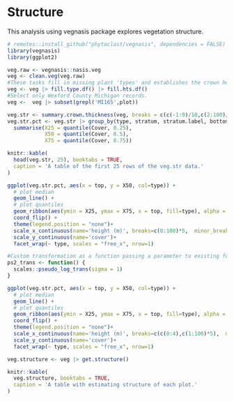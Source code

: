# Structure

This analysis using vegnasis package explores vegetation structure.

```r
# remotes::install_github("phytoclast/vegnasis", dependencies = FALSE)
library(vegnasis)
library(ggplot2)

veg.raw <- vegnasis::nasis.veg
veg <- clean.veg(veg.raw)
#These tasks fill in missing plant 'types' and establishes the crown heights based on user inputs of stratum, live canopy heights, and taxon norms when user data is missing.
veg <- veg |> fill.type.df() |> fill.hts.df()
#Select only Wexford County Michigan records.
veg <-  veg |> subset(grepl('MI165',plot))

veg.str <- summary.crown.thickness(veg, breaks = c(c(-1:9)/10,c(2:100)/2)) |> structure.fill.zero() |> subset(type %in% c('tree', 'shrub/vine', 'grass/grasslike',  'forb'))
veg.str.pct <- veg.str |> group_by(type, stratum, stratum.label, bottom, top) |>
  summarise(X25 = quantile(Cover, 0.25),
            X50 = quantile(Cover, 0.5),
            X75 = quantile(Cover, 0.75))

knitr::kable(
  head(veg.str, 25), booktabs = TRUE,
  caption = 'A table of the first 25 rows of the veg.str data.'
)

```



```r

ggplot(veg.str.pct, aes(x = top, y = X50, col=type)) +
  # plot median
  geom_line() +
  # plot quantiles
  geom_ribbon(aes(ymin = X25, ymax = X75, x = top, fill=type), alpha = 0.2) +
  coord_flip() +
  theme(legend.position = "none")+
  scale_x_continuous(name='height (m)', breaks=c(0:100)*5,  minor_breaks = NULL, limits = c(0,40))+
  scale_y_continuous(name='cover')+
  facet_wrap(~ type, scales = "free_x", nrow=1)

```

```r
#Custom transformation as a function passing a parameter to existing function. Default sigma of trans = 'pseudo_log' is 1, so in this case, calling the custom function with sigma = 1 is the same as calling trans = 'pseudo_log'. Call custom transformation as trans = 'ps2'. Ggplot appends '_trans' to the name of the function called, so our function needs to have this appended to its name.  But in this data set, trans='sqrt' is preferable as it doesn't overly compress the highest canopy.
ps2_trans <- function() {
  scales::pseudo_log_trans(sigma = 1)
}

ggplot(veg.str.pct, aes(x = top, y = X50, col=type)) +
  # plot median
  geom_line() +
  # plot quantiles
  geom_ribbon(aes(ymin = X25, ymax = X75, x = top, fill=type), alpha = 0.2) +
  coord_flip() +
  theme(legend.position = "none")+
  scale_x_continuous(name='height (m)', breaks=c(c(0:4),c(1:100)*5),  minor_breaks = NULL, limits = c(0,40), trans = 'sqrt')+
  scale_y_continuous(name='cover')+
  facet_wrap(~ type, scales = "free_x", nrow=1)

```

```r
veg.structure <- veg |> get.structure()

knitr::kable(
  veg.structure, booktabs = TRUE,
  caption = 'A table with estimating structure of each plot.'
)

```
